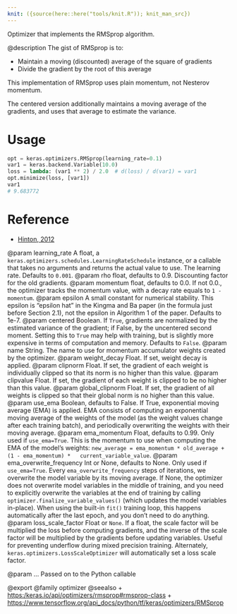 ```yaml
---
knit: ({source(here::here("tools/knit.R")); knit_man_src})
---
```

Optimizer that implements the RMSprop algorithm.

@description
The gist of RMSprop is to:

- Maintain a moving (discounted) average of the square of gradients
- Divide the gradient by the root of this average

This implementation of RMSprop uses plain momentum, not Nesterov momentum.

The centered version additionally maintains a moving average of the
gradients, and uses that average to estimate the variance.

# Usage
```python
opt = keras.optimizers.RMSprop(learning_rate=0.1)
var1 = keras.backend.Variable(10.0)
loss = lambda: (var1 ** 2) / 2.0  # d(loss) / d(var1) = var1
opt.minimize(loss, [var1])
var1
# 9.683772
```

# Reference
- [Hinton, 2012](
    http://www.cs.toronto.edu/~tijmen/csc321/slides/lecture_slides_lec6.pdf)

@param learning_rate A float, a
    `keras.optimizers.schedules.LearningRateSchedule` instance, or
    a callable that takes no arguments and returns the actual value to
    use. The learning rate. Defaults to `0.001`.
@param rho float, defaults to 0.9. Discounting factor for the old gradients.
@param momentum float, defaults to 0.0. If not 0.0., the optimizer tracks the
    momentum value, with a decay rate equals to `1 - momentum`.
@param epsilon A small constant for numerical stability. This epsilon is
    "epsilon hat" in the Kingma and Ba paper (in the formula just before
    Section 2.1), not the epsilon in Algorithm 1 of the paper. Defaults
    to 1e-7.
@param centered Boolean. If `True`, gradients are normalized by the estimated
    variance of the gradient; if False, by the uncentered second moment.
    Setting this to `True` may help with training, but is slightly more
    expensive in terms of computation and memory. Defaults to `False`.
@param name String. The name to use
  for momentum accumulator weights created by
  the optimizer.
@param weight_decay Float. If set, weight decay is applied.
@param clipnorm Float. If set, the gradient of each weight is individually
  clipped so that its norm is no higher than this value.
@param clipvalue Float. If set, the gradient of each weight is clipped to be
  no higher than this value.
@param global_clipnorm Float. If set, the gradient of all weights is clipped
  so that their global norm is no higher than this value.
@param use_ema Boolean, defaults to False. If True, exponential moving average
  (EMA) is applied. EMA consists of computing an exponential moving
  average of the weights of the model (as the weight values change after
  each training batch), and periodically overwriting the weights with
  their moving average.
@param ema_momentum Float, defaults to 0.99. Only used if `use_ema=True`.
  This is the momentum to use when computing
  the EMA of the model's weights:
  `new_average = ema_momentum * old_average + (1 - ema_momentum) *
  current_variable_value`.
@param ema_overwrite_frequency Int or None, defaults to None. Only used if
  `use_ema=True`. Every `ema_overwrite_frequency` steps of iterations,
  we overwrite the model variable by its moving average.
  If None, the optimizer
  does not overwrite model variables in the middle of training, and you
  need to explicitly overwrite the variables at the end of training
  by calling `optimizer.finalize_variable_values()`
  (which updates the model
  variables in-place). When using the built-in `fit()` training loop,
  this happens automatically after the last epoch,
  and you don't need to do anything.
@param loss_scale_factor Float or `None`. If a float, the scale factor will
  be multiplied the loss before computing gradients, and the inverse of
  the scale factor will be multiplied by the gradients before updating
  variables. Useful for preventing underflow during mixed precision
  training. Alternately, `keras.optimizers.LossScaleOptimizer` will
  automatically set a loss scale factor.

@param ... Passed on to the Python callable

@export
@family optimizer
@seealso
+ <https:/keras.io/api/optimizers/rmsprop#rmsprop-class>
+ <https://www.tensorflow.org/api_docs/python/tf/keras/optimizers/RMSprop>
